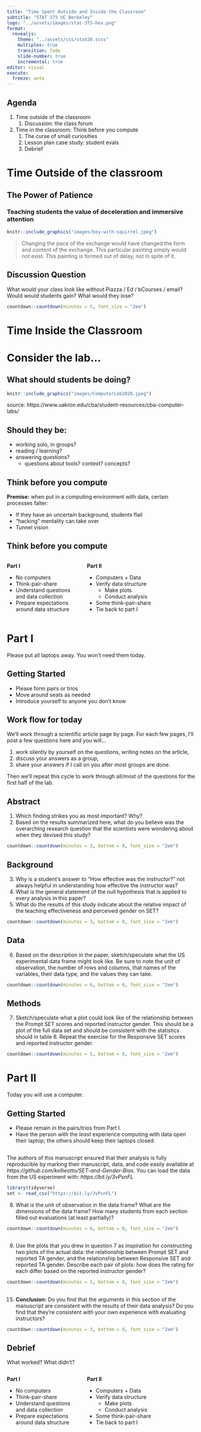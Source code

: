 ```yaml
---
title: "Time Spent Outside and Inside the Classroom"
subtitle: "STAT 375 UC Berkeley"
logo: "../assets/images/stat-375-hex.png"
format: 
  revealjs:
    theme: "../assets/css/stat20.scss"
    multiplex: true
    transition: fade
    slide-number: true
    incremental: true 
editor: visual
execute:
  freeze: auto
---
```


## Agenda

1.  Time outside of the classroom
    1.  Discussion: the class forum
2.  Time in the classroom: Think before you compute
    1.  The curse of small curiosities
    2.  Lesson plan case study: student evals
    3.  Debrief

# Time Outside of the classroom

## The Power of Patience

### Teaching students the value of deceleration and immersive attention

```r
knitr::include_graphics("images/boy-with-squirrel.jpeg")
```

> Changing the pace of the exchange would have changed the form and content of the exchange. This particular painting simply would not exist. This painting is formed out of delay, not in spite of it.

## Discussion Question

::: poll
What would your class look like without Piazza / Ed / bCourses / email? Would would students gain? What would they lose?
:::

```r
countdown::countdown(minutes = 5, font_size = "2em")
```

# Time Inside the Classroom

# **Consider the lab...**

## What should students be doing?

```r
knitr::include_graphics("images/ComputerLab2020.jpeg")
```

::: footer
source: https://www.uakron.edu/cba/student-resources/cba-computer-labs/
:::

## Should they be:

-   working solo, in groups?
-   reading / learning?
-   answering questions?
    -   questions about tools? context? concepts?

## Think before you compute

**Premise:** when put in a computing environment with data, certain processes falter:

-   If they have an uncertain background, students flail
-   "hacking" mentality can take over
-   Tunnel vision

## Think before you compute

::: columns
::: {.column width="40%"}
**Part I**

-   No computers
-   Think-pair-share
-   Understand questions and data collection
-   Prepare expectations around data structure
:::

::: {.column width="60%"}
**Part II**

-   Computers + Data
-   Verify data structure
    -   Make plots
    -   Conduct analysis
-   Some think-pair-share
-   Tie back to part I
:::
:::

# Part I

Please put all laptops away. You won't need them today.

## Getting Started

-   Please form pairs or trios
-   Move around seats as needed
-   Introduce yourself to anyone you don't know

## Work flow for today

We'll work through a scientific article page by page. For each few pages, I'll post a few questions here and you will...

1.  work silently by yourself on the questions, writing notes on the article,
2.  discuss your answers as a group,
3.  share your answers if I call on you after most groups are done.

Then we'll repeat this cycle to work through all/most of the questions for the first half of the lab.

## Abstract

1.  Which finding strikes you as most important? Why?
2.  Based on the results summarized here, what do you believe was the overarching research question that the scientists were wondering about when they devised this study?

```r
countdown::countdown(minutes = 3, bottom = 0, font_size = "2em")
```

## Background

3.  Why is a student's answer to "How effective was the instructor?" not always helpful in understanding how effective the instructor was?
4.  What is the general statement of the null hypothesis that is applied to every analysis in this paper?
5.  What do the results of this study indicate about the relative impact of the teaching effectiveness and perceived gender on SET?

```r
countdown::countdown(minutes = 3, bottom = 0, font_size = "2em")
```

## Data

6.  Based on the description in the paper, sketch/speculate what the US experimental data frame might look like. Be sure to note the unit of observation, the number of rows and columns, that names of the variables, their data type, and the values they can take.

```r
countdown::countdown(minutes = 6, bottom = 0, font_size = "2em")
```

## Methods

7.  Sketch/speculate what a plot could look like of the relationship between the Prompt SET scores and reported instructor gender. This should be a plot of the full data set and should be consistent with the statistics should in table 8. Repeat the exercise for the Responsive SET scores and reported instructor gender.

```r
countdown::countdown(minutes = 5, bottom = 0, font_size = "2em")
```

# Part II

Today you will use a computer.

## Getting Started

-   Please remain in the pairs/trios from Part I.
-   Have the person with the *least* experience computing with data open their laptop; the others should keep their laptops closed.

## 

The authors of this manuscript ensured that their analysis is fully reproducible by marking their manuscript, data, and code easily available at *https://github.com/kellieotto/SET-and-Gender-Bias.* You can load the data from the US experiment with: *https://bit.ly/3vPsnFL*

```r
library(tidyverse)
set <- read_csv("https://bit.ly/3vPsnFL")
```

8.  What is the unit of observation in the data frame? What are the dimensions of the data frame? How many students from each section filled out evaluations (at least partially)?

```r
countdown::countdown(minutes = 6, bottom = 0, font_size = "2em")
```

## 

9.  Use the plots that you drew in question 7 as inspiration for constructing two plots of the actual data: the relationship between Prompt SET and reported TA gender, and the relationship between Responsive SET and reported TA gender. Describe each pair of plots: how does the rating for each differ based on the reported instructor gender?

```r
countdown::countdown(minutes = 5, bottom = 0, font_size = "2em")
```

## 

15. **Conclusion:** Do you find that the arguments in this section of the manuscript are consistent with the results of their data analysis? Do you find that they're consistent with your own experience with evaluating instructors?

```r
countdown::countdown(minutes = 3, bottom = 0, font_size = "2em")
```

## Debrief

What worked? What didn't?

::: columns
::: {.column width="40%"}
**Part I**

-   No computers
-   Think-pair-share
-   Understand questions and data collection
-   Prepare expectations around data structure
:::

::: {.column width="60%"}
**Part II**

-   Computers + Data
-   Verify data structure
    -   Make plots
    -   Conduct analysis
-   Some think-pair-share
-   Tie back to part I
:::
:::
